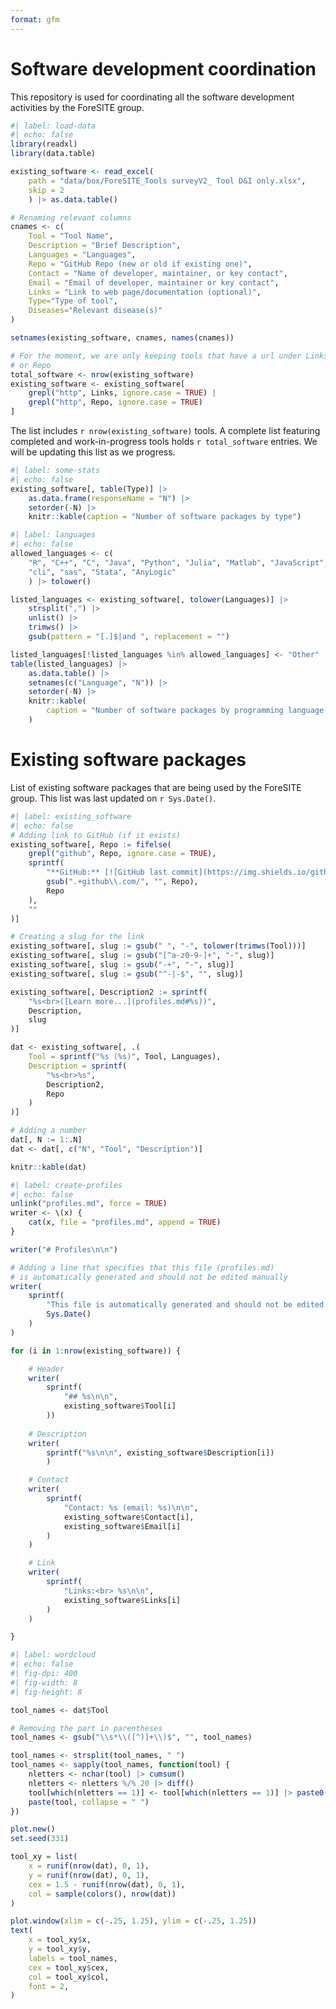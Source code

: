 ```yaml
---
format: gfm
---
```



# Software development coordination

This repository is used for coordinating all the software development activities by the ForeSITE group.

```r
#| label: load-data
#| echo: false
library(readxl)
library(data.table)

existing_software <- read_excel(
    path = "data/box/ForeSITE_Tools surveyV2_ Tool D&I only.xlsx",
    skip = 2
    ) |> as.data.table()

# Renaming relevant columns
cnames <- c(
    Tool = "Tool Name",
    Description = "Brief Description",
    Languages = "Languages",
    Repo = "GitHub Repo (new or old if existing one)",
    Contact = "Name of developer, maintainer, or key contact",
    Email = "Email of developer, maintainer or key contact",
    Links = "Link to web page/documentation (optional)",
    Type="Type of tool",
    Diseases="Relevant disease(s)"
)

setnames(existing_software, cnames, names(cnames))

# For the moment, we are only keeping tools that have a url under Links
# or Repo
total_software <- nrow(existing_software)
existing_software <- existing_software[
    grepl("http", Links, ignore.case = TRUE) |
    grepl("http", Repo, ignore.case = TRUE)
]
```

The list includes `r nrow(existing_software)` tools. A complete list featuring completed and work-in-progress tools holds `r total_software` entries. We will be updating this list as we progress.

```r
#| label: some-stats
#| echo: false
existing_software[, table(Type)] |>
    as.data.frame(responseName = "N") |>
    setorder(-N) |>
    knitr::kable(caption = "Number of software packages by type")
```

```r
#| label: languages
#| echo: false
allowed_languages <- c(
    "R", "C++", "C", "Java", "Python", "Julia", "Matlab", "JavaScript",
    "cli", "sas", "Stata", "AnyLogic"
    ) |> tolower()

listed_languages <- existing_software[, tolower(Languages)] |>
    strsplit(",") |>
    unlist() |>
    trimws() |>
    gsub(pattern = "[.]$|and ", replacement = "")

listed_languages[!listed_languages %in% allowed_languages] <- "Other"
table(listed_languages) |>
    as.data.table() |>
    setnames(c("Language", "N")) |>
    setorder(-N) |>
    knitr::kable(
        caption = "Number of software packages by programming language."
    )
```


# Existing software packages

List of existing software packages that are being used by the ForeSITE group. This list was last updated on `r Sys.Date()`.

```r
#| label: existing_software
#| echo: false
# Adding link to GitHub (if it exists)
existing_software[, Repo := fifelse(
    grepl("github", Repo, ignore.case = TRUE),
    sprintf(
        "**GitHub:** [![GitHub last commit](https://img.shields.io/github/last-commit/%s)](%s)",
        gsub(".+github\\.com/", "", Repo),
        Repo
    ),
    ""
)]

# Creating a slug for the link
existing_software[, slug := gsub(" ", "-", tolower(trimws(Tool)))]
existing_software[, slug := gsub("[^a-z0-9-]+", "-", slug)]
existing_software[, slug := gsub("-+", "-", slug)]
existing_software[, slug := gsub("^-|-$", "", slug)]

existing_software[, Description2 := sprintf(
    "%s<br>([Learn more...](profiles.md#%s))",
    Description,
    slug
)]

dat <- existing_software[, .(
    Tool = sprintf("%s (%s)", Tool, Languages),
    Description = sprintf(
        "%s<br>%s",
        Description2,
        Repo
    )
)]

# Adding a number
dat[, N := 1:.N]
dat <- dat[, c("N", "Tool", "Description")]

knitr::kable(dat)
```

```r
#| label: create-profiles
#| echo: false
unlink("profiles.md", force = TRUE)
writer <- \(x) {
    cat(x, file = "profiles.md", append = TRUE)
}

writer("# Profiles\n\n")

# Adding a line that specifies that this file (profiles.md)
# is automatically generated and should not be edited manually
writer(
    sprintf(
        "This file is automatically generated and should not be edited manually. Last updated on %s.\n\n",
        Sys.Date()
    )
)

for (i in 1:nrow(existing_software)) {

    # Header
    writer(
        sprintf(
            "## %s\n\n",
            existing_software$Tool[i]
        ))
    
    # Description
    writer(
        sprintf("%s\n\n", existing_software$Description[i])
        )

    # Contact
    writer(
        sprintf(
            "Contact: %s (email: %s)\n\n",
            existing_software$Contact[i],
            existing_software$Email[i]
        )
    )

    # Link
    writer(
        sprintf(
            "Links:<br> %s\n\n",
            existing_software$Links[i]
        )
    )

}
```

```r
#| label: wordcloud
#| echo: false
#| fig-dpi: 400
#| fig-width: 8
#| fig-height: 8

tool_names <- dat$Tool

# Removing the part in parentheses
tool_names <- gsub("\\s*\\([^)]+\\)$", "", tool_names)

tool_names <- strsplit(tool_names, " ")
tool_names <- sapply(tool_names, function(tool) {
    nletters <- nchar(tool) |> cumsum()
    nletters <- nletters %/% 20 |> diff() 
    tool[which(nletters == 1)] <- tool[which(nletters == 1)] |> paste0("\n")
    paste(tool, collapse = " ")
})

plot.new()
set.seed(331)

tool_xy = list(
    x = runif(nrow(dat), 0, 1),
    y = runif(nrow(dat), 0, 1),
    cex = 1.5 - runif(nrow(dat), 0, 1),
    col = sample(colors(), nrow(dat))
)

plot.window(xlim = c(-.25, 1.25), ylim = c(-.25, 1.25))
text(
    x = tool_xy$x,
    y = tool_xy$y,
    labels = tool_names,
    cex = tool_xy$cex,
    col = tool_xy$col,
    font = 2,
)
```

